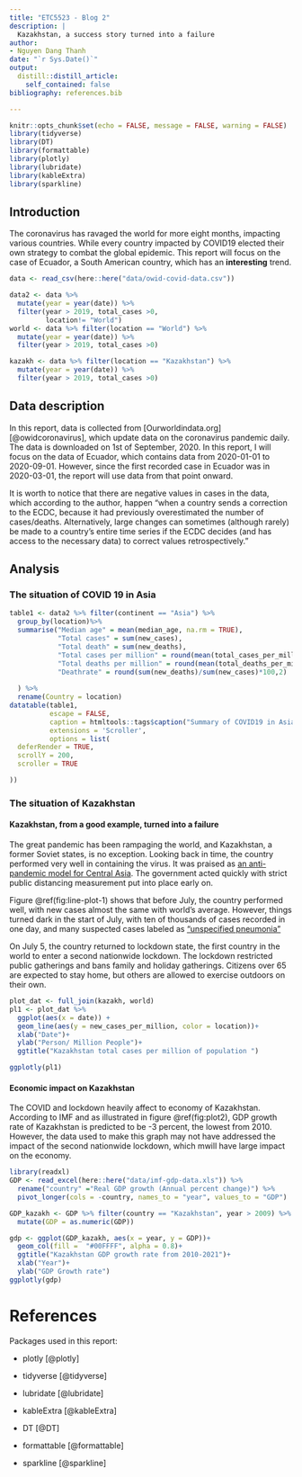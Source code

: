 ```yaml
---
title: "ETC5523 - Blog 2"
description: |
  Kazakhstan, a success story turned into a failure
author:
- Nguyen Dang Thanh 
date: "`r Sys.Date()`"
output:
  distill::distill_article:
    self_contained: false
bibliography: references.bib

---
```


```r
knitr::opts_chunk$set(echo = FALSE, message = FALSE, warning = FALSE)
library(tidyverse)
library(DT)
library(formattable)
library(plotly)
library(lubridate)
library(kableExtra)
library(sparkline)

```

## Introduction
The coronavirus has ravaged the world for more eight months, impacting various countries. While every country impacted by COVID19 elected their own strategy to combat the global epidemic. This report will focus on the case of Ecuador, a South American country, which has an **interesting** trend.

```r
data <- read_csv(here::here("data/owid-covid-data.csv"))

data2 <- data %>% 
  mutate(year = year(date)) %>%
  filter(year > 2019, total_cases >0,
         location!= "World") 
world <- data %>% filter(location == "World") %>%
  mutate(year = year(date)) %>%
  filter(year > 2019, total_cases >0) 

kazakh <- data %>% filter(location == "Kazakhstan") %>%
  mutate(year = year(date)) %>%
  filter(year > 2019, total_cases >0) 
```

## Data description
In this report, data is collected from [Ourworldindata.org][@owidcoronavirus], which update data on the coronavirus pandemic daily. The data is downloaded on 1st of September, 2020. In this report, I will focus on the data of Ecuador, which contains data from 2020-01-01 to 2020-09-01. However, since the first recorded case in Ecuador was in 2020-03-01, the report will use data from that point onward.

It is worth to notice that there are negative values in cases in the data, which according to the author, happen "when a country sends a correction to the ECDC, because it had previously overestimated the number of cases/deaths. Alternatively, large changes can sometimes (although rarely) be made to a country's entire time series if the ECDC decides (and has access to the necessary data) to correct values retrospectively."
 
## Analysis

### The situation of COVID 19 in Asia

```r

table1 <- data2 %>% filter(continent == "Asia") %>%
  group_by(location)%>%
  summarise("Median age" = mean(median_age, na.rm = TRUE),
            "Total cases" = sum(new_cases),
            "Total death" = sum(new_deaths),
            "Total cases per million" = round(mean(total_cases_per_million), digit = 2),
            "Total deaths per million" = round(mean(total_deaths_per_million), digit = 2),
            "Deathrate" = round(sum(new_deaths)/sum(new_cases)*100,2)
            
  ) %>%
  rename(Country = location)
datatable(table1, 
          escape = FALSE,
          caption = htmltools::tags$caption("Summary of COVID19 in Asia", style = "color:#002366; font-size: 22px; text-align:center"),
          extensions = 'Scroller', 
          options = list(
  deferRender = TRUE,
  scrollY = 200,
  scroller = TRUE

))


```
### The situation of Kazakhstan

#### Kazakhstan, from a good example, turned into a failure
The great pandemic has been rampaging the world, and Kazakhstan, a former Soviet states, is no exception. Looking back in time, the country performed very well in containing the virus. It was praised as [an anti-pandemic model for Central Asia]. The government acted quickly with strict public distancing measurement put into place early on. 

Figure \@ref(fig:line-plot-1) shows that before July, the country performed well, with new cases almost the same with world's average. However, things turned dark in the start of July, with ten of thousands of cases recorded in one day, and many suspected cases labeled as ["unspecified pneumonia"]

On July 5, the country returned to lockdown state, the first country in the world to enter a second nationwide lockdown. The lockdown restricted public gatherings and bans family and holiday gatherings. Citizens over 65 are expected to stay home, but others are allowed to exercise outdoors on their own. 

```r

plot_dat <- full_join(kazakh, world)
pl1 <- plot_dat %>% 
  ggplot(aes(x = date)) +
  geom_line(aes(y = new_cases_per_million, color = location))+
  xlab("Date")+
  ylab("Person/ Million People")+
  ggtitle("Kazakhstan total cases per million of population ")

ggplotly(pl1)
```

#### Economic impact on Kazakhstan
The COVID and lockdown heavily affect to economy of Kazakhstan. According to IMF and as illustrated in figure \@ref(fig:plot2), GDP growth rate of Kazakhstan is predicted to be -3 percent, the lowest from 2010. However, the data used to make this graph may not have addressed the impact of the second nationwide lockdown, which mwill have large impact on the economy.

```r
library(readxl)
GDP <- read_excel(here::here("data/imf-gdp-data.xls")) %>%
  rename("country" ="Real GDP growth (Annual percent change)") %>%
  pivot_longer(cols = -country, names_to = "year", values_to = "GDP") 

GDP_kazakh <- GDP %>% filter(country == "Kazakhstan", year > 2009) %>%
  mutate(GDP = as.numeric(GDP))

gdp <- ggplot(GDP_kazakh, aes(x = year, y = GDP))+
  geom_col(fill =  "#00FFFF", alpha = 0.8)+
  ggtitle("Kazakhstan GDP growth rate from 2010-2021")+
  xlab("Year")+
  ylab("GDP Growth rate")
ggplotly(gdp)

```


# References

Packages used in this report:

- plotly [@plotly]

- tidyverse [@tidyverse]

- lubridate [@lubridate] 

- kableExtra [@kableExtra]

- DT [@DT]

- formattable [@formattable]

- sparkline [@sparkline]

[Our world in data]:https://ourworldindata.org/coronavirus
[an anti-pandemic model for Central Asia]: https://www.washingtontimes.com/news/2020/may/20/kazakhstan-is-an-anti-pandemic-model-for-central-a/
["unspecified pneumonia"]: https://theconversation.com/coronavirus-kazakhstan-denies-unknown-pneumonia-reports-but-has-imposed-second-national-lockdown-142523